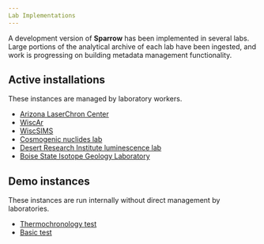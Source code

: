 ```yaml
---
Lab Implementations
---
```



A development version of **Sparrow** has been implemented in several labs. Large
portions of the analytical archive of each lab have been ingested, and work is
progressing on building metadata management functionality.

## Active installations

These instances are managed by laboratory workers.

- [Arizona LaserChron Center](http://sparrow.laserchron.org)
- [WiscAr](https://wiscar-sparrow.geoscience.wisc.edu)
- [WiscSIMS](https://wiscsims-data.geoscience.wisc.edu/)
- [Cosmogenic nuclides lab](https://sparrow-cosmo.geoscience.wisc.edu)
- [Desert Research Institute luminescence lab](https://sparrow.dri.edu)
- [Boise State Isotope Geology Laboratory](http://sparrow.boisestate.edu)

## Demo instances

These instances are run internally without direct management by laboratories.

- [Thermochronology test](https://sparrow-data.org/thermochron-demo)
- [Basic test](https://sparrow-data.org/labs/basic-test)

